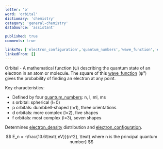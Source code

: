 ```yaml
---
letter: 'o'
word: 'orbital'
dictionary: 'chemistry'
category: 'general-chemistry'
dataSource: 'assistant'

published: true
comments: true

linksTo: ['electron_configuration','quantum_numbers','wave_function','electron_density']
linkedFrom: []
---
```


<a id="orbital">Orbital</a> - A mathematical function (ψ) describing the quantum state of an electron in an atom or molecule. The square of this [wave_function](#wave_function) (ψ²) gives the probability of finding an electron at any point.

Key characteristics:
- Defined by four [quantum_numbers](#quantum_numbers): n, l, ml, ms
- s orbital: spherical (l=0)
- p orbitals: dumbbell-shaped (l=1), three orientations
- d orbitals: more complex (l=2), five shapes
- f orbitals: most complex (l=3), seven shapes

Determines [electron_density](#electron_density) distribution and [electron_configuration](#electron_configuration).

$$
E_n = -\frac{13.6\text{ eV}}{n^2}, \text{ where n is the principal quantum number}
$$
